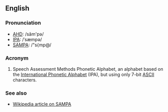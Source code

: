 ==English==
===Pronunciation===
*[[w:AHD|AHD]]: /săm'pə/
*[[w:International_Phonetic_Alphabet|IPA]]: /ˈsæmpə/
*[[w:SAMPA|SAMPA]]: /"s{mp@/

===Acronym===
#Speech Assessment Methods Phonetic Alphabet, an alphabet based on the [[International Phonetic Alphabet]] (IPA), but using only 7-bit [[ASCII]] characters.

===See also===
*[[w:SAMPA|Wikipedia article on SAMPA]]